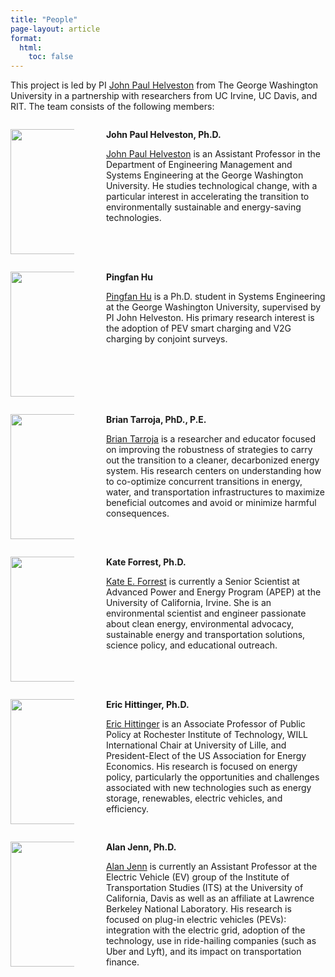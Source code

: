 ```yaml
---
title: "People"
page-layout: article
format:
  html:
    toc: false
---
```


This project is led by PI [John Paul Helveston](https://www.jhelvy.com/) from The George Washington University in a partnership with researchers from UC Irvine, UC Davis, and RIT. The team consists of the following members:

::: columns
::: {.column width="22%"}
![](/resources/image_jp.jpeg){width="200"}
:::

::: {.column width="2%"}
:::

::: {.column width="76%"}
**John Paul Helveston, Ph.D.**

[John Paul Helveston](https://www.jhelvy.com) is an Assistant Professor in the Department of Engineering Management and Systems Engineering at the George Washington University. He studies technological change, with a particular interest in accelerating the transition to environmentally sustainable and energy-saving technologies.
:::
:::

::: columns
::: {.column width="22%"}
![](/resources/image_pingfan_hu.jpeg){width="200"}
:::

::: {.column width="2%"}
:::

::: {.column width="76%"}
**Pingfan Hu**

[Pingfan Hu](https://pingfanhu.com) is a Ph.D. student in Systems Engineering at the George Washington University, supervised by PI John Helveston. His primary research interest is the adoption of PEV smart charging and V2G charging by conjoint surveys.
:::
:::

::: columns
::: {.column width="22%"}
![](/resources/image_brian_tarroja.jpeg){width="200"}
:::

::: {.column width="2%"}
:::

::: {.column width="76%"}
**Brian Tarroja, PhD., P.E.**

[Brian Tarroja](https://btarroja.wixsite.com/btarroja) is a researcher and educator focused on improving the robustness of strategies to carry out the transition to a cleaner, decarbonized energy system. His research centers on understanding how to co-optimize concurrent transitions in energy, water, and transportation infrastructures to maximize beneficial outcomes and avoid or minimize harmful consequences.
:::
:::

::: columns
::: {.column width="22%"}
![](/resources/image_kate_forrest.jpeg){width="200"}
:::

::: {.column width="2%"}
:::

::: {.column width="76%"}
**Kate Forrest, Ph.D.**

[Kate E. Forrest](https://www.linkedin.com/in/kate-forrest-ph-d-7688112b/) is currently a Senior Scientist at Advanced Power and Energy Program (APEP) at the University of California, Irvine. She is an environmental scientist and engineer passionate about clean energy, environmental advocacy, sustainable energy and transportation solutions, science policy, and educational outreach.
:::
:::

::: columns
::: {.column width="22%"}
![](/resources/image_eric_hittinger.jpeg){width="200"}
:::

::: {.column width="2%"}
:::

::: {.column width="76%"}
**Eric Hittinger, Ph.D.**

[Eric Hittinger](https://www.rit.edu/directory/eshgpt-eric-hittinger) is an Associate Professor of Public Policy at Rochester Institute of Technology, WILL International Chair at University of Lille, and President-Elect of the US Association for Energy Economics. His research is focused on energy policy, particularly the opportunities and challenges associated with new technologies such as energy storage, renewables, electric vehicles, and efficiency.
:::
:::

::: columns
::: {.column width="22%"}
![](/resources/image_alan_jenn.jpeg){width="200"}
:::

::: {.column width="2%"}
:::

::: {.column width="76%"}
**Alan Jenn, Ph.D.**

[Alan Jenn](https://its.ucdavis.edu/people/alan-jenn/) is currently an Assistant Professor at the Electric Vehicle (EV) group of the Institute of Transportation Studies (ITS) at the University of California, Davis as well as an affiliate at Lawrence Berkeley National Laboratory. His research is focused on plug-in electric vehicles (PEVs): integration with the electric grid, adoption of the technology, use in ride-hailing companies (such as Uber and Lyft), and its impact on transportation finance.
:::
:::
